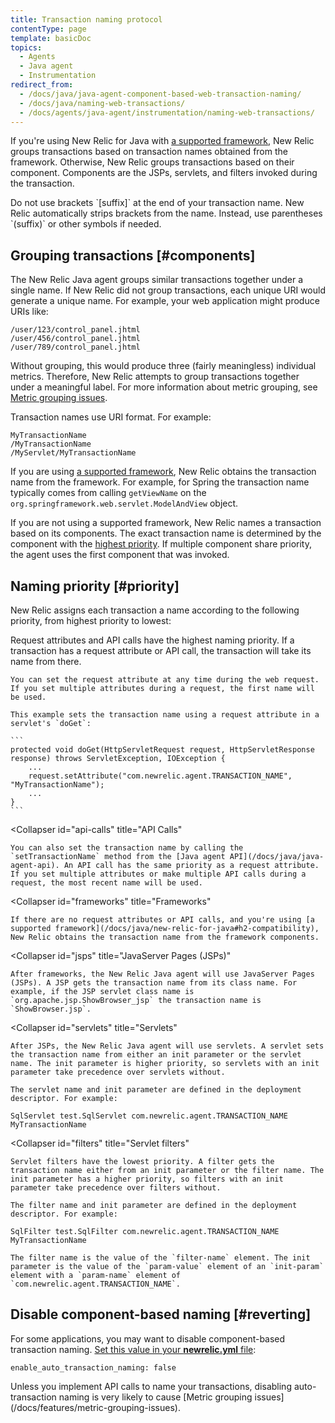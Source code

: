 ```yaml
---
title: Transaction naming protocol
contentType: page
template: basicDoc
topics:
  - Agents
  - Java agent
  - Instrumentation
redirect_from:
  - /docs/java/java-agent-component-based-web-transaction-naming/
  - /docs/java/naming-web-transactions/
  - /docs/agents/java-agent/instrumentation/naming-web-transactions/
---
```


If you're using New Relic for Java with [a supported framework](/docs/java/new-relic-for-java#h2-compatibility), New Relic groups transactions based on transaction names obtained from the framework. Otherwise, New Relic groups transactions based on their component. Components are the JSPs, servlets, and filters invoked during the transaction.

<Callout variant="important">
  Do not use brackets `[suffix]` at the end of your transaction name. New Relic automatically strips brackets from the name. Instead, use parentheses `(suffix)` or other symbols if needed.
</Callout>

## Grouping transactions [#components]

The New Relic Java agent groups similar transactions together under a single name. If New Relic did not group transactions, each unique URI would generate a unique name. For example, your web application might produce URIs like:

```
/user/123/control_panel.jhtml
/user/456/control_panel.jhtml
/user/789/control_panel.jhtml
```

Without grouping, this would produce three (fairly meaningless) individual metrics. Therefore, New Relic attempts to group transactions together under a meaningful label. For more information about metric grouping, see [Metric grouping issues](/docs/features/metric-grouping-issues).

Transaction names use URI format. For example:

```
MyTransactionName
/MyTransactionName
/MyServlet/MyTransactionName
```

If you are using [a supported framework](/docs/java/new-relic-for-java#h2-compatibility), New Relic obtains the transaction name from the framework. For example, for Spring the transaction name typically comes from calling `getViewName` on the `org.springframework.web.servlet.ModelAndView` object.

If you are not using a supported framework, New Relic names a transaction based on its components. The exact transaction name is determined by the component with the [highest priority](#priority). If multiple component share priority, the agent uses the first component that was invoked.

## Naming priority [#priority]

New Relic assigns each transaction a name according to the following priority, from highest priority to lowest:

<CollapserGroup>
  <Collapser
    id="request-attributes"
    title="Request attributes"
  >
    Request attributes and API calls have the highest naming priority. If a transaction has a request attribute or API call, the transaction will take its name from there.

    You can set the request attribute at any time during the web request. If you set multiple attributes during a request, the first name will be used.

    This example sets the transaction name using a request attribute in a servlet's `doGet`:

    ```
    protected void doGet(HttpServletRequest request, HttpServletResponse response) throws ServletException, IOException {
        ...
        request.setAttribute("com.newrelic.agent.TRANSACTION_NAME", "MyTransactionName");
        ...
    }
    ```
  </Collapser>

  <Collapser
    id="api-calls"
    title="API Calls"
  >
    You can also set the transaction name by calling the `setTransactionName` method from the [Java agent API](/docs/java/java-agent-api). An API call has the same priority as a request attribute. If you set multiple attributes or make multiple API calls during a request, the most recent name will be used.
  </Collapser>

  <Collapser
    id="frameworks"
    title="Frameworks"
  >
    If there are no request attributes or API calls, and you're using [a supported framework](/docs/java/new-relic-for-java#h2-compatibility), New Relic obtains the transaction name from the framework components.
  </Collapser>

  <Collapser
    id="jsps"
    title="JavaServer Pages (JSPs)"
  >
    After frameworks, the New Relic Java agent will use JavaServer Pages (JSPs). A JSP gets the transaction name from its class name. For example, if the JSP servlet class name is `org.apache.jsp.ShowBrowser_jsp` the transaction name is `ShowBrowser.jsp`.
  </Collapser>

  <Collapser
    id="servlets"
    title="Servlets"
  >
    After JSPs, the New Relic Java agent will use servlets. A servlet sets the transaction name from either an init parameter or the servlet name. The init parameter is higher priority, so servlets with an init parameter take precedence over servlets without.

    The servlet name and init parameter are defined in the deployment descriptor. For example:

    SqlServlet test.SqlServlet com.newrelic.agent.TRANSACTION_NAME MyTransactionName
  </Collapser>

  <Collapser
    id="filters"
    title="Servlet filters"
  >
    Servlet filters have the lowest priority. A filter gets the transaction name either from an init parameter or the filter name. The init parameter has a higher priority, so filters with an init parameter take precedence over filters without.

    The filter name and init parameter are defined in the deployment descriptor. For example:

    SqlFilter test.SqlFilter com.newrelic.agent.TRANSACTION_NAME MyTransactionName

    The filter name is the value of the `filter-name` element. The init parameter is the value of the `param-value` element of an `init-param` element with a `param-name` element of `com.newrelic.agent.TRANSACTION_NAME`.
  </Collapser>
</CollapserGroup>

## Disable component-based naming [#reverting]

For some applications, you may want to disable component-based transaction naming. [Set this value in your **newrelic.yml** file](/docs/java/java-agent-configuration#cfg-enable_auto_transaction_naming):

```
enable_auto_transaction_naming: false
```

<Callout variant="caution">
  Unless you implement API calls to name your transactions, disabling auto-transaction naming is very likely to cause [Metric grouping issues](/docs/features/metric-grouping-issues).
</Callout>
